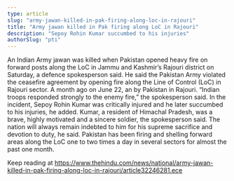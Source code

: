 ```yaml
---
type: article
slug: "army-jawan-killed-in-pak-firing-along-loc-in-rajouri"
title: "Army jawan killed in Pak firing along LoC in Rajouri"
description: "Sepoy Rohin Kumar succumbed to his injuries"
authorSlug: "pti"
---
```


An Indian Army jawan was killed when Pakistan opened heavy fire on forward posts along the LoC in Jammu and Kashmir’s Rajouri district on Saturday, a defence spokesperson said.
He said the Pakistan Army violated the ceasefire agreement by opening fire along the Line of Control (LoC) in Rajouri sector.
A month ago on June 22, an 
by Pakistan in Rajouri.
“Indian troops responded strongly to the enemy fire,” the spokesperson said.
In the incident, Sepoy Rohin Kumar was critically injured and he later succumbed to his injuries, he added.
Kumar, a resident of Himachal Pradesh, was a brave, highly motivated and a sincere soldier, the spokesperson said.
The nation will always remain indebted to him for his supreme sacrifice and devotion to duty, he said.
Pakistan has been firing and shelling forward areas along the LoC one to two times a day in several sectors for almost the past one month.

Keep reading at https://www.thehindu.com/news/national/army-jawan-killed-in-pak-firing-along-loc-in-rajouri/article32246281.ece
